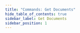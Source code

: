 ```yaml
---
title: "Commands: Get Documents"
hide_table_of_contents: true
sidebar_label: Get Documents
sidebar_position: 1
---
```





<LanguageSwitcher supportedLanguages={supportedLanguages} />

<LanguageContent language="csharp">
   <GetCsharp />
</LanguageContent>

<LanguageContent language="java">
   <GetJava />
</LanguageContent>

<LanguageContent language="python">
   <GetPython />
</LanguageContent>

<LanguageContent language="php">
   <GetPhp />
</LanguageContent>

<LanguageContent language="nodejs">
   <GetNodejs />
</LanguageContent>


<!---
### Commands
- [Put](../../../client-api/commands/documents/put)
- [Delete](../../../client-api/commands/documents/delete)
- [How to Send Multiple Commands Using a Batch](../../../client-api/commands/batches/how-to-send-multiple-commands-using-a-batch)


-->